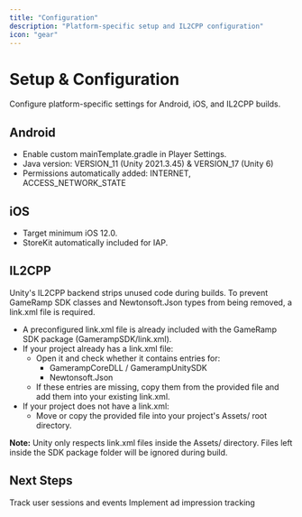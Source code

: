 ```yaml
---
title: "Configuration"
description: "Platform-specific setup and IL2CPP configuration"
icon: "gear"
---
```


# Setup & Configuration

Configure platform-specific settings for Android, iOS, and IL2CPP builds.

## Android

- Enable custom mainTemplate.gradle in Player Settings.
- Java version: VERSION_11 (Unity 2021.3.45) & VERSION_17 (Unity 6)
- Permissions automatically added: INTERNET, ACCESS_NETWORK_STATE

## iOS

- Target minimum iOS 12.0.
- StoreKit automatically included for IAP.

## IL2CPP

Unity's IL2CPP backend strips unused code during builds. To prevent GameRamp SDK classes and Newtonsoft.Json types from being removed, a link.xml file is required.

- A preconfigured link.xml file is already included with the GameRamp SDK package (GamerampSDK/link.xml).
- If your project already has a link.xml file:
  - Open it and check whether it contains entries for:
    - GamerampCoreDLL / GamerampUnitySDK
    - Newtonsoft.Json
  - If these entries are missing, copy them from the provided file and add them into your existing link.xml.
- If your project does not have a link.xml:
  - Move or copy the provided file into your project's Assets/ root directory.

**Note:** Unity only respects link.xml files inside the Assets/ directory. Files left inside the SDK package folder will be ignored during build.

## Next Steps

<CardGroup cols={2}>
  <Card
    title="Analytics"
    icon="chart-line"
    href="/sdks/unity/analytics"
  >
    Track user sessions and events
  </Card>
  <Card
    title="Ads Tracking"
    icon="rectangle-ad"
    href="/sdks/unity/ads"
  >
    Implement ad impression tracking
  </Card>
</CardGroup>